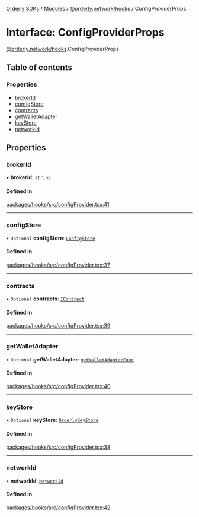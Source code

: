 [Orderly SDKs](./../README) / [Modules](./../modules) / [@orderly.network/hooks](./../modules/orderly_network_hooks) / ConfigProviderProps

# Interface: ConfigProviderProps

[@orderly.network/hooks](./../modules/orderly_network_hooks).ConfigProviderProps

## Table of contents

### Properties

- [brokerId](./orderly_network_hooks.ConfigProviderProps#brokerid)
- [configStore](./orderly_network_hooks.ConfigProviderProps#configstore)
- [contracts](./orderly_network_hooks.ConfigProviderProps#contracts)
- [getWalletAdapter](./orderly_network_hooks.ConfigProviderProps#getwalletadapter)
- [keyStore](./orderly_network_hooks.ConfigProviderProps#keystore)
- [networkId](./orderly_network_hooks.ConfigProviderProps#networkid)

## Properties

### brokerId

• **brokerId**: `string`

#### Defined in

[packages/hooks/src/configProvider.tsx:41](https://github.com/OrderlyNetwork/js-sdk/blob/6414be9e/packages/hooks/src/configProvider.tsx#L41)

___

### configStore

• `Optional` **configStore**: [`ConfigStore`](./orderly_network_core.ConfigStore)

#### Defined in

[packages/hooks/src/configProvider.tsx:37](https://github.com/OrderlyNetwork/js-sdk/blob/6414be9e/packages/hooks/src/configProvider.tsx#L37)

___

### contracts

• `Optional` **contracts**: [`IContract`](./orderly_network_core.IContract)

#### Defined in

[packages/hooks/src/configProvider.tsx:39](https://github.com/OrderlyNetwork/js-sdk/blob/6414be9e/packages/hooks/src/configProvider.tsx#L39)

___

### getWalletAdapter

• `Optional` **getWalletAdapter**: [`getWalletAdapterFunc`](./../modules/orderly_network_core#getwalletadapterfunc)

#### Defined in

[packages/hooks/src/configProvider.tsx:40](https://github.com/OrderlyNetwork/js-sdk/blob/6414be9e/packages/hooks/src/configProvider.tsx#L40)

___

### keyStore

• `Optional` **keyStore**: [`OrderlyKeyStore`](./orderly_network_core.OrderlyKeyStore)

#### Defined in

[packages/hooks/src/configProvider.tsx:38](https://github.com/OrderlyNetwork/js-sdk/blob/6414be9e/packages/hooks/src/configProvider.tsx#L38)

___

### networkId

• **networkId**: [`NetworkId`](./../modules/orderly_network_types#networkid)

#### Defined in

[packages/hooks/src/configProvider.tsx:42](https://github.com/OrderlyNetwork/js-sdk/blob/6414be9e/packages/hooks/src/configProvider.tsx#L42)
